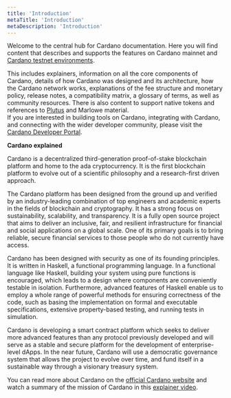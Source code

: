 ```yaml
---
title: 'Introduction'
metaTitle: 'Introduction'
metaDescription: 'Introduction'
---
```


Welcome to the central hub for Cardano documentation. Here you will find content that describes and supports the features on Cardano mainnet and [Cardano testnet environments](https://docs.cardano.org/cardano-testnet/overview). 

This includes explainers, information on all the core components of Cardano, details of how Cardano was designed and its architecture, how the Cardano network works, explanations of the fee structure and monetary policy, release notes, a compatibility matrix, a glossary of terms, as well as community resources. There is also content to support native tokens and references to [Plutus](https://docs.cardano.org/smart-contracts/plutus/plutus-resources/) and Marlowe material.  
If you are interested in building tools on Cardano, integrating with Cardano, and connecting with the wider developer community, please visit the [Cardano Developer Portal](https://developers.cardano.org/home/).

**Cardano explained**

Cardano is a decentralized third-generation proof-of-stake blockchain platform and home to the ada cryptocurrency. It is the first blockchain platform to evolve out of a scientific philosophy and a research-first driven approach.

The Cardano platform has been designed from the ground up and verified by an industry-leading combination of top engineers and academic experts in the fields of blockchain and cryptography. It has a strong focus on sustainability, scalability, and transparency.  It is a fully open source project that aims to deliver an inclusive, fair, and resilient infrastructure for financial and social applications on a global scale. One of its primary goals is to bring reliable, secure financial services to those people who do not currently have access. 

Cardano has been designed with security as one of its founding principles. It is written in Haskell, a functional programming language. In a functional language like Haskell, building your system using pure functions is encouraged, which leads to a design where components are conveniently testable in isolation. Furthermore, advanced features of Haskell enable us to employ a whole range of powerful methods for ensuring correctness of the code, such as basing the implementation on formal and executable specifications, extensive property-based testing, and running tests in simulation.

Cardano is developing a smart contract platform which seeks to deliver more advanced features than any protocol previously developed and will serve as a stable and secure platform for the development of enterprise-level dApps. In the near future, Cardano will use a democratic governance system that allows the project to evolve over time, and fund itself in a sustainable way through a visionary treasury system. 

You can read more about Cardano on the [official Cardano website](http://cardano.org/) and watch a summary of the mission of Cardano in this [explainer video](https://www.youtube.com/watch?v=l_Nv0-PVrnM/). 
